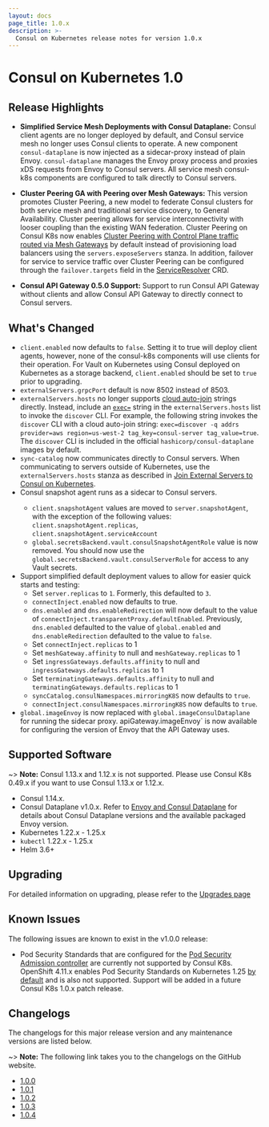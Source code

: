 ```yaml
---
layout: docs
page_title: 1.0.x
description: >-
  Consul on Kubernetes release notes for version 1.0.x
---
```


# Consul on Kubernetes 1.0

## Release Highlights

- **Simplified Service Mesh Deployments with Consul Dataplane:** Consul client agents are no longer deployed by default, and Consul service mesh no longer uses Consul clients to operate. A new component `consul-dataplane` is now injected as a sidecar-proxy instead of plain Envoy. `consul-dataplane` manages the Envoy proxy process and proxies xDS requests from Envoy to Consul servers. All service mesh consul-k8s components are configured to talk directly to Consul servers.

- **Cluster Peering GA with Peering over Mesh Gateways:** This version promotes Cluster Peering, a new model to federate Consul clusters for both service mesh and traditional service discovery, to General Availability. Cluster peering allows for service interconnectivity with looser coupling than the existing WAN federation. Cluster Peering on Consul K8s now enables [Cluster Peering with Control Plane traffic routed via Mesh Gateways](/consul/docs/link/mesh-gateway/cluster-peer) by default instead of provisioning load balancers using the `servers.exposeServers` stanza. In addition, failover for service to service traffic over Cluster Peering can be configured through the `failover.targets` field in the [ServiceResolver](/consul/docs/reference/config-entry/service-resolver#targets) CRD.

- **Consul API Gateway 0.5.0 Support:** Support to run Consul API Gateway without clients and allow Consul API Gateway to directly connect to Consul servers.

## What's Changed

- `client.enabled` now defaults to `false`. Setting it to true will deploy client agents, however, none of the consul-k8s components will use clients for their operation. For Vault on Kubernetes using Consul deployed on Kubernetes as a storage backend, `client.enabled` should be set to `true` prior to upgrading.
- `externalServers.grpcPort` default is now 8502 instead of 8503.
- `externalServers.hosts` no longer supports [cloud auto-join](/consul/docs/deploy/server/vm/cloud-auto-join) strings directly. Instead, include an [`exec=`](https://github.com/hashicorp/go-netaddrs#command-line-tool-usage) string in the `externalServers.hosts` list to invoke the `discover` CLI. For example, the following string invokes the `discover` CLI with a cloud auto-join string: `exec=discover -q addrs provider=aws region=us-west-2 tag_key=consul-server tag_value=true`. The `discover` CLI is included in the official `hashicorp/consul-dataplane` images by default.
- `sync-catalog` now communicates directly to Consul servers. When communicating to servers outside of Kubernetes, use the `externalServers.hosts` stanza as described in [Join External Servers to Consul on Kubernetes](/consul/docs/deploy/server/k8s/examples/servers-outside).
- Consul snapshot agent runs as a sidecar to Consul servers. <EnterpriseAlert inline />
  - `client.snapshotAgent` values are moved to `server.snapshotAgent`, with the exception of the following values: `client.snapshotAgent.replicas`, `client.snapshotAgent.serviceAccount`
  - `global.secretsBackend.vault.consulSnapshotAgentRole` value is now removed. You should now use the `global.secretsBackend.vault.consulServerRole` for access to any Vault secrets.
-  Support simplified default deployment values to allow for easier quick starts and testing:
    * Set `server.replicas` to `1`. Formerly, this defaulted to `3`.
    * `connectInject.enabled` now defaults to true.
    * `dns.enabled` and `dns.enableRedirection` will now default to the value of `connectInject.transparentProxy.defaultEnabled`. Previously, `dns.enabled` defaulted to the value of `global.enabled` and `dns.enableRedirection` defaulted to the value to `false`.
    * Set `connectInject.replicas` to 1
    * Set `meshGateway.affinity` to null and `meshGateway.replicas` to 1
    * Set `ingressGateways.defaults.affinity` to null and `ingressGateways.defaults.replicas` to 1
    * Set `terminatingGateways.defaults.affinity` to null and `terminatingGateways.defaults.replicas` to 1
    * `syncCatalog.consulNamespaces.mirroringK8S` now defaults to `true`. <EnterpriseAlert inline />
    * `connectInject.consulNamespaces.mirroringK8S` now defaults to `true`. <EnterpriseAlert inline />
- `global.imageEnvoy` is now replaced with `global.imageConsulDataplane` for running the sidecar proxy. apiGateway.imageEnvoy` is now available  for configuring the version of Envoy that the API Gateway uses.

## Supported Software

~> **Note:** Consul 1.13.x and 1.12.x is not supported. Please use Consul K8s 0.49.x if you want to use Consul 1.13.x or 1.12.x.
- Consul 1.14.x.
- Consul Dataplane v1.0.x. Refer to [Envoy and Consul Dataplane](/consul/docs/reference/proxy/envoy#envoy-and-consul-dataplane) for details about Consul Dataplane versions and the available packaged Envoy version.
- Kubernetes 1.22.x - 1.25.x
- `kubectl` 1.22.x - 1.25.x
- Helm 3.6+

## Upgrading

For detailed information on upgrading, please refer to the [Upgrades page](/consul/docs/upgrade/k8s)

## Known Issues

The following issues are known to exist in the v1.0.0 release:

- Pod Security Standards that are configured for the [Pod Security Admission controller](https://kubernetes.io/blog/2022/08/25/pod-security-admission-stable/) are currently not supported by Consul K8s. OpenShift 4.11.x enables Pod Security Standards on Kubernetes 1.25 [by default](https://connect.redhat.com/en/blog/important-openshift-changes-pod-security-standards) and is also not supported. Support will be added in a future Consul K8s 1.0.x patch release.

## Changelogs

The changelogs for this major release version and any maintenance versions are listed below.

~> **Note:** The following link takes you to the changelogs on the GitHub website.

- [1.0.0](https://github.com/hashicorp/consul-k8s/releases/tag/v1.0.0)
- [1.0.1](https://github.com/hashicorp/consul-k8s/releases/tag/v1.0.1)
- [1.0.2](https://github.com/hashicorp/consul-k8s/releases/tag/v1.0.2)
- [1.0.3](https://github.com/hashicorp/consul-k8s/releases/tag/v1.0.3)
- [1.0.4](https://github.com/hashicorp/consul-k8s/releases/tag/v1.0.4)
